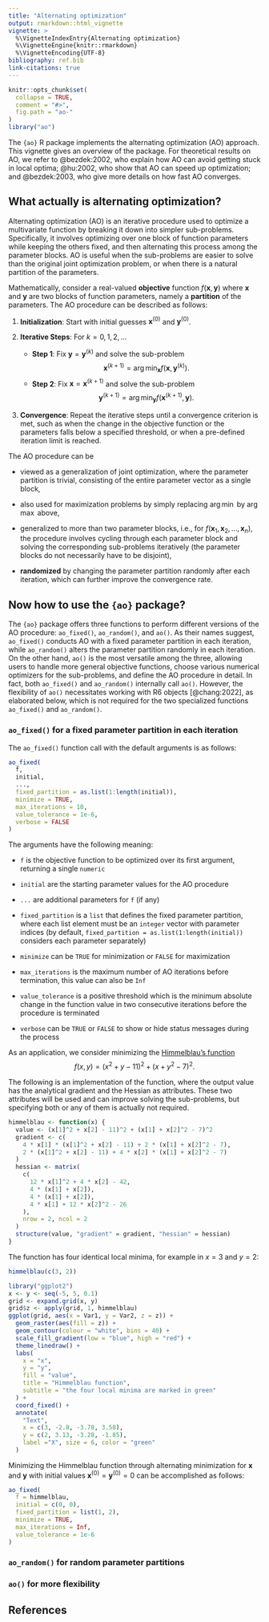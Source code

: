 ```yaml
---
title: "Alternating optimization"
output: rmarkdown::html_vignette
vignette: >
  %\VignetteIndexEntry{Alternating optimization}
  %\VignetteEngine{knitr::rmarkdown}
  %\VignetteEncoding{UTF-8}
bibliography: ref.bib
link-citations: true
---
```


```r
knitr::opts_chunk$set(
  collapse = TRUE,
  comment = "#>",
  fig.path = "ao-"
)
library("ao")
```

The `{ao}` R package implements the alternating optimization (AO) approach. This vignette gives an overview of the package. For theoretical results on AO, we refer to @bezdek:2002, who explain how AO can avoid getting stuck in local optima; @hu:2002, who show that AO can speed up optimization; and @bezdek:2003, who give more details on how fast AO converges.

## What actually is alternating optimization?

Alternating optimization (AO) is an iterative procedure used to optimize a multivariate function by breaking it down into simpler sub-problems. Specifically, it involves optimizing over one block of function parameters while keeping the others fixed, and then alternating this process among the parameter blocks. AO is useful when the sub-problems are easier to solve than the original joint optimization problem, or when there is a natural partition of the parameters.

Mathematically, consider a real-valued **objective** function $f(\mathbf{x}, \mathbf{y})$ where $\mathbf{x}$ and $\mathbf{y}$ are two blocks of function parameters, namely a **partition** of the parameters. The AO procedure can be described as follows:

1. **Initialization**: Start with initial guesses $\mathbf{x}^{(0)}$ and $\mathbf{y}^{(0)}$.

2. **Iterative Steps**: For $k = 0, 1, 2, \dots$
   - **Step 1**: Fix $\mathbf{y} = \mathbf{y}^{(k)}$ and solve the sub-problem $$\mathbf{x}^{(k+1)} = \arg \min_{\mathbf{x}} f(\mathbf{x}, \mathbf{y}^{(k)}).$$
   - **Step 2**: Fix $\mathbf{x} = \mathbf{x}^{(k+1)}$ and solve the sub-problem $$\mathbf{y}^{(k+1)} = \arg \min_{\mathbf{y}} f(\mathbf{x}^{(k+1)}, \mathbf{y}).$$

3. **Convergence**: Repeat the iterative steps until a convergence criterion is met, such as when the change in the objective function or the parameters falls below a specified threshold, or when a pre-defined iteration limit is reached.

The AO procedure can be

- viewed as a generalization of joint optimization, where the parameter partition is trivial, consisting of the entire parameter vector as a single block,

- also used for maximization problems by simply replacing $\arg \min$ by $\arg \max$ above,

- generalized to more than two parameter blocks, i.e., for $f(\mathbf{x}_1, \mathbf{x}_2, \ldots, \mathbf{x}_n)$, the procedure involves cycling through each parameter block and solving the corresponding sub-problems iteratively (the parameter blocks do not necessarily have to be disjoint),

- **randomized** by changing the parameter partition randomly after each iteration, which can further improve the convergence rate.

## Now how to use the `{ao}` package?

The `{ao}` package offers three functions to perform different versions of the AO procedure: `ao_fixed()`, `ao_random()`, and `ao()`. As their names suggest, `ao_fixed()` conducts AO with a fixed parameter partition in each iteration, while `ao_random()` alters the parameter partition randomly in each iteration. On the other hand, `ao()` is the most versatile among the three, allowing users to handle more general objective functions, choose various numerical optimizers for the sub-problems, and define the AO procedure in detail. In fact, both `ao_fixed()` and `ao_random()` internally call `ao()`. However, the flexibility of `ao()` necessitates working with R6 objects [@chang:2022], as elaborated below, which is not required for the two specialized functions `ao_fixed()` and `ao_random()`.

### `ao_fixed()` for a fixed parameter partition in each iteration

The `ao_fixed()` function call with the default arguments is as follows:

```r
ao_fixed(
  f,
  initial,
  ...,
  fixed_partition = as.list(1:length(initial)),
  minimize = TRUE,
  max_iterations = 10,
  value_tolerance = 1e-6,
  verbose = FALSE
)
```

The arguments have the following meaning:

- `f` is the objective function to be optimized over its first argument, returning a single `numeric`

- `initial` are the starting parameter values for the AO procedure

- `...` are additional parameters for `f` (if any)

- `fixed_partition` is a `list` that defines the fixed parameter partition, where each list element must be an `integer` vector with parameter indices (by default, `fixed_partition = as.list(1:length(initial))` considers each parameter separately)

- `minimize` can be `TRUE` for minimization or `FALSE` for maximization

- `max_iterations` is the maximum number of AO iterations before termination, this value can also be `Inf`

- `value_tolerance` is a positive threshold which is the minimum absolute change in the function value in two consecutive iterations before the procedure is terminated

- `verbose` can be `TRUE` or `FALSE` to show or hide status messages during the process

As an application, we consider minimizing the [Himmelblau's function](https://en.wikipedia.org/wiki/Himmelblau%27s_function) $$f(x, y) = (x^2 + y - 11)^2 + (x + y^2 - 7)^2.$$

The following is an implementation of the function, where the output value has the analytical gradient and the Hessian as attributes. These two attributes will be used and can improve solving the sub-problems, but specifying both or any of them is actually not required.

```r
himmelblau <- function(x) {
  value <- (x[1]^2 + x[2] - 11)^2 + (x[1] + x[2]^2 - 7)^2
  gradient <- c(
    4 * x[1] * (x[1]^2 + x[2] - 11) + 2 * (x[1] + x[2]^2 - 7),
    2 * (x[1]^2 + x[2] - 11) + 4 * x[2] * (x[1] + x[2]^2 - 7)
  )
  hessian <- matrix(
    c(
      12 * x[1]^2 + 4 * x[2] - 42,
      4 * (x[1] + x[2]),
      4 * (x[1] + x[2]),
      4 * x[1] + 12 * x[2]^2 - 26
    ),
    nrow = 2, ncol = 2
  )
  structure(value, "gradient" = gradient, "hessian" = hessian)
}
```

The function has four identical local minima, for example in $x = 3$ and $y = 2$:

```r
himmelblau(c(3, 2))
```

```r
library("ggplot2")
x <- y <- seq(-5, 5, 0.1)
grid <- expand.grid(x, y)
grid$z <- apply(grid, 1, himmelblau)
ggplot(grid, aes(x = Var1, y = Var2, z = z)) +
  geom_raster(aes(fill = z)) +
  geom_contour(colour = "white", bins = 40) +
  scale_fill_gradient(low = "blue", high = "red") +
  theme_linedraw() +
  labs(
    x = "x",
    y = "y",
    fill = "value",
    title = "Himmelblau function",
    subtitle = "the four local minima are marked in green"
  ) + 
  coord_fixed() +
  annotate(
    "Text", 
    x = c(3, -2.8, -3.78, 3.58),
    y = c(2, 3.13, -3.28, -1.85),
    label ="X", size = 6, color = "green"
  )
```

Minimizing the Himmelblau function through alternating minimization for $\mathbf{x}$ and $\mathbf{y}$ with initial values $\mathbf{x}^{(0)} = \mathbf{y}^{(0)} = 0$ can be accomplished as follows:

```r
ao_fixed(
  f = himmelblau,
  initial = c(0, 0),
  fixed_partition = list(1, 2),
  minimize = TRUE,
  max_iterations = Inf,
  value_tolerance = 1e-6
)
```

### `ao_random()` for random parameter partitions 

### `ao()` for more flexibility

## References
